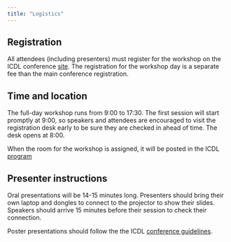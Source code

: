 ```yaml
---
title: "Logistics"
---
```


<!-- ## Poster instructions -->

<!-- Poster submissions are encouraged and will be accepted until September 1, 2025. Please indicate your interest [here](https://forms.gle/UKxeYWYwAzEa95Eu7). The goal of the poster session is to showcase research related to using machine learning and wearable or environmental sensing technology to study early childhood behavior, environments, and learning. The poster session will be approximately 1.5 hours and provide an opportunity to discuss work with an interdisciplinary audience interested in developmental psychology, machine learning, and robotics. Attendees are welcome to present a poster that will also appear in the main conference as long as it fits the topic. -->

## Registration

All attendees (including presenters) must register for the workshop on the ICDL conference [site](https://icdl2025.fel.cvut.cz/registration/). The registration for the workshop day is a separate fee than the main conference registration. 

## Time and location 

The full-day workshop runs from 9:00 to 17:30. The first session will start promptly at 9:00, so speakers and attendees are encouraged to visit the registration desk early to be sure they are checked in ahead of time. The desk opens at 8:00.

When the room for the workshop is assigned, it will be posted in the ICDL [program](https://icdl2025.fel.cvut.cz/detailed-program/)

## Presenter instructions

Oral presentations will be 14-15 minutes long. Presenters should bring their own laptop and dongles to connect to the projector to show their slides. Speakers should arrive 15 minutes before their session to check their connection. 

Poster presentations should follow the the ICDL [conference guidelines](https://icdl2025.fel.cvut.cz/instructions-for-presenters/).